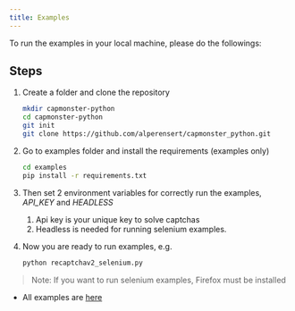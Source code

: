 ```yaml
---
title: Examples
---
```


To run the examples in your local machine, please do the followings:

## Steps

1. Create a folder and clone the repository

    ```sh
    mkdir capmonster-python
    cd capmonster-python
    git init
    git clone https://github.com/alperensert/capmonster_python.git
    ```
2. Go to examples folder and install the requirements (examples only)

    ```sh
    cd examples
    pip install -r requirements.txt
    ```
3. Then set 2 environment variables for correctly run the examples, _API_KEY_ and _HEADLESS_
    1. Api key is your unique key to solve captchas
    2. Headless is needed for running selenium examples.

4. Now you are ready to run examples, e.g.

    ```sh
    python recaptchav2_selenium.py
    ```

> Note: If you want to run selenium examples, Firefox must be installed

- All examples are [here](https://github.com/alperensert/capmonster_python/tree/master/tests)
